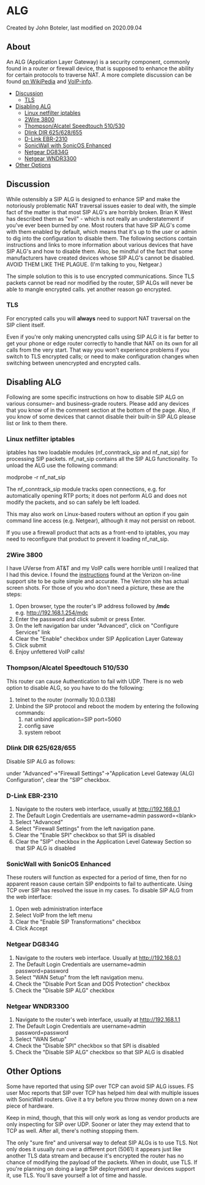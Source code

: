 
# ALG 

 Created by  John Boteler, last modified on 2020.09.04

## About

An ALG (Application Layer Gateway) is a security component, commonly found in a router or firewall device, that is supposed to enhance the ability for certain protocols to traverse NAT. A more complete discussion can be found [on WikiPedia](http://en.wikipedia.org/wiki/Application-level%5Fgateway) and [VoIP-info](http://www.voip-info.org/wiki/view/Routers+SIP+ALG).

* [Discussion](#-discussion-)  
   * [TLS](#-tls-)
* [Disabling ALG](#-disabling-alg-)  
   * [Linux netfilter iptables](#-linux-netfilter-iptables-)  
   * [2Wire 3800](#-2wire-3800-)  
   * [Thompson/Alcatel Speedtouch 510/530](#-thompsonalcatel-speedtouch-510530-)  
   * [Dlink DIR 625/628/655](#-dlink-dir-625628655-)  
   * [D-Link EBR-2310](#-d-link-ebr-2310-)  
   * [SonicWall with SonicOS Enhanced](#-sonicwall-with-sonicos-enhanced-)  
   * [Netgear DG834G](#-netgear-dg834g-)  
   * [Netgear WNDR3300](#-netgear-wndr3300-)
* [Other Options](#-other-options-)

##  Discussion 

While ostensibly a SIP ALG is designed to enhance SIP and make the notoriously problematic NAT traversal issues easier to deal with, the simple fact of the matter is that most SIP ALG's are horribly broken. Brian K West has described them as "evil" - which is not really an understatement if you've ever been burned by one. Most routers that have SIP ALG's come with them enabled by default, which means that it's up to the user or admin to dig into the configuration to disable them. The following sections contain instructions and links to more information about various devices that have SIP ALG's and how to disable them. Also, be mindful of the fact that some manufacturers have created devices whose SIP ALG's cannot be disabled. AVOID THEM LIKE THE PLAGUE. (I'm talking to you, Netgear.)

The simple solution to this is to use encrypted communications. Since TLS packets cannot be read nor modified by the router, SIP ALGs will never be able to mangle encrypted calls. yet another reason go encrypted.

###  TLS 

For encrypted calls you will **always** need to support NAT traversal on the SIP client itself.

Even if you're only making unencrypted calls using SIP ALG it is far better to get your phone or edge router correctly to handle that NAT on its own for all calls from the very start. That way you won't experience problems if you switch to TLS encrypted calls; or need to make configuration changes when switching between unencrypted and encrypted calls.

##  Disabling ALG 

Following are some specific instructions on how to disable SIP ALG on various consumer– and business–grade routers. Please add any devices that you know of in the comment section at the bottom of the page. Also, if you know of some devices that cannot disable their built-in SIP ALG please list or link to them there.

###  Linux netfilter iptables 

iptables has two loadable modules (nf\_conntrack\_sip and nf\_nat\_sip) for processing SIP packets. nf\_nat\_sip contains all the SIP ALG functionality. To unload the ALG use the following command:

modprobe -r nf_nat_sip

The nf\_conntrack\_sip module tracks open connections, e.g. for automatically opening RTP ports; it does not perform ALG and does not modify the packets, and so can safely be left loaded.

This may also work on Linux-based routers without an option if you gain command line access (e.g. Netgear), although it may not persist on reboot.

If you use a firewall product that acts as a front-end to iptables, you may need to reconfigure that product to prevent it loading nf\_nat\_sip.

###  2Wire 3800 

I have UVerse from AT&T and my VoIP calls were horrible until I realized that I had this device. I found the [instructions](http://search.vzw.com/?do=viewdoc&id=22977&p=4166&supportview=1) found at the Verizon on-line support site to be quite simple and accurate. The Verizon site has actual screen shots. For those of you who don't need a picture, these are the steps:

1. Open browser, type the router's IP address followed by **/mdc**  
e.g. <http://192.168.1.254/mdc>
2. Enter the password and click submit or press Enter.
3. On the left navigation bar under "Advanced", click on "Configure Services" link
4. Clear the "Enable" checkbox under SIP Application Layer Gateway
5. Click submit
6. Enjoy unfettered VoIP calls!

###  Thompson/Alcatel Speedtouch 510/530 

This router can cause Authentication to fail with UDP. There is no web option to disable ALG, so you have to do the following:

1. telnet to the router (normally 10.0.0.138)
2. Unbind the SIP protocol and reboot the modem by entering the following commands:  
   1. nat unbind application=SIP port=5060  
   2. config save  
   3. system reboot

###  Dlink DIR 625/628/655 

Disable SIP ALG as follows:

under "Advanced"->"Firewall Settings"->"Application Level Gateway (ALG) Configuration", clear the "SIP" checkbox.

###  D-Link EBR-2310 

1. Navigate to the routers web interface, usually at <http://192.168.0.1>
2. The Default Login Credentials are username=admin password=&lt;blank>
3. Select "Advanced"
4. Select "Firewall Settings" from the left navigation pane.
5. Clear the "Enable SPI" checkbox so that SPI is disabled
6. Clear the "SIP" checkbox in the Application Level Gateway Section so that SIP ALG is disabled

###  SonicWall with SonicOS Enhanced 

These routers will function as expected for a period of time, then for no apparent reason cause certain SIP endpoints to fail to authenticate. Using TCP over SIP has resolved the issue in my cases. To disable SIP ALG from the web interface:

1. Open web administration interface
2. Select VoIP from the left menu
3. Clear the "Enable SIP Transformations" checkbox
4. Click Accept

###  Netgear DG834G 

1. Navigate to the routers web interface. Usually at <http://192.168.0.1>
2. The Default Login Credentials are username=admin password=password
3. Select "WAN Setup" from the left navigation menu.
4. Check the "Disable Port Scan and DOS Protection" checkbox
5. Check the "Disable SIP ALG" checkbox

###  Netgear WNDR3300 

1. Navigate to the router's web interface, usually at <http://192.168.1.1>
2. The Default Login Credentials are username=admin password=password
3. Select "WAN Setup"
4. Check the "Disable SPI" checkbox so that SPI is disabled
5. Check the "Disable SIP ALG" checkbox so that SIP ALG is disabled

##  Other Options 

Some have reported that using SIP over TCP can avoid SIP ALG issues. FS user Moc reports that SIP over TCP has helped him deal with multiple issues with SonicWall routers. Give it a try before you throw money down on a new piece of hardware.

Keep in mind, though, that this will only work as long as vendor products are only inspecting for SIP over UDP. Sooner or later they may extend that to TCP as well. After all, there's nothing stopping them.

The only "sure fire" and universal way to defeat SIP ALGs is to use TLS. Not only does it usually run over a different port (5061) it appears just like another TLS data stream and because it's encrypted the router has no chance of modifying the payload of the packets. When in doubt, use TLS. If you're planning on doing a large SIP deployment and your devices support it, use TLS. You'll save yourself a lot of time and hassle.

  

